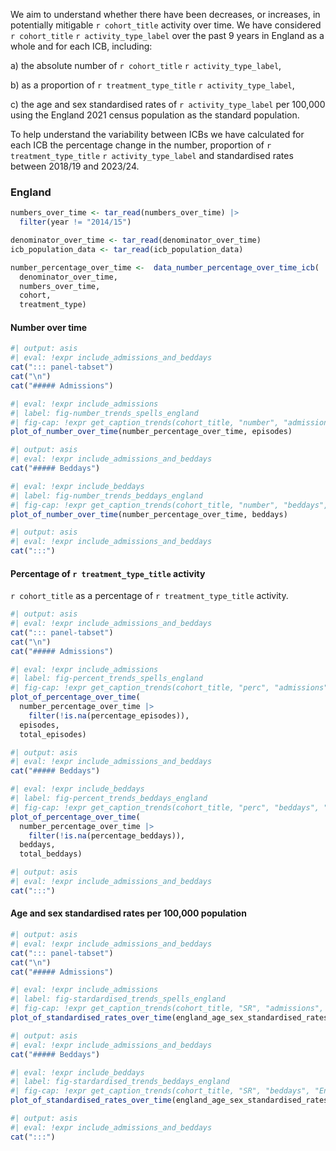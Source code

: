 We aim to understand whether there have been decreases, or increases, in potentially mitigable `r cohort_title`  activity over time. We have considered `r cohort_title` `r activity_type_label` over the past 9 years in England as a whole and for each ICB, including:

a\) the absolute number of `r cohort_title` `r activity_type_label`,

b\) as a proportion of `r treatment_type_title` `r activity_type_label`,

c\) the age and sex standardised rates of `r activity_type_label` per 100,000 using the England 2021 census population as the standard population.

To help understand the variability between ICBs we have calculated for each ICB the percentage change in the number, proportion of `r treatment_type_title` `r activity_type_label` and standardised rates between 2018/19 and 2023/24.

### England

```r
numbers_over_time <- tar_read(numbers_over_time) |>
  filter(year != "2014/15")

denominator_over_time <- tar_read(denominator_over_time)
icb_population_data <- tar_read(icb_population_data)

number_percentage_over_time <-  data_number_percentage_over_time_icb(
  denominator_over_time,
  numbers_over_time,
  cohort,
  treatment_type)
```

::: panel-tabset
#### Number over time

```r
#| output: asis
#| eval: !expr include_admissions_and_beddays
cat("::: panel-tabset")
cat("\n")
cat("##### Admissions")
```

```r
#| eval: !expr include_admissions
#| label: fig-number_trends_spells_england
#| fig-cap: !expr get_caption_trends(cohort_title, "number", "admissions", "England")
plot_of_number_over_time(number_percentage_over_time, episodes)
```

```r
#| output: asis
#| eval: !expr include_admissions_and_beddays
cat("##### Beddays")
```

```r
#| eval: !expr include_beddays
#| label: fig-number_trends_beddays_england
#| fig-cap: !expr get_caption_trends(cohort_title, "number", "beddays", "England")
plot_of_number_over_time(number_percentage_over_time, beddays)
```

```r
#| output: asis
#| eval: !expr include_admissions_and_beddays
cat(":::")
```

#### Percentage of `r treatment_type_title` activity

`r cohort_title` as a percentage of `r treatment_type_title` activity.

```r
#| output: asis
#| eval: !expr include_admissions_and_beddays
cat("::: panel-tabset")
cat("\n")
cat("##### Admissions")
```

```r
#| eval: !expr include_admissions
#| label: fig-percent_trends_spells_england
#| fig-cap: !expr get_caption_trends(cohort_title, "perc", "admissions", "England")
plot_of_percentage_over_time(
  number_percentage_over_time |>
    filter(!is.na(percentage_episodes)),
  episodes,
  total_episodes)
```

```r
#| output: asis
#| eval: !expr include_admissions_and_beddays
cat("##### Beddays")
```

```r
#| eval: !expr include_beddays
#| label: fig-percent_trends_beddays_england
#| fig-cap: !expr get_caption_trends(cohort_title, "perc", "beddays", "England")
plot_of_percentage_over_time(
  number_percentage_over_time |>
    filter(!is.na(percentage_beddays)),
  beddays,
  total_beddays)
```

```r
#| output: asis
#| eval: !expr include_admissions_and_beddays
cat(":::")
```

#### Age and sex standardised rates per 100,000 population

```r
#| output: asis
#| eval: !expr include_admissions_and_beddays
cat("::: panel-tabset")
cat("\n")
cat("##### Admissions")
```

```r
#| eval: !expr include_admissions
#| label: fig-stardardised_trends_spells_england
#| fig-cap: !expr get_caption_trends(cohort_title, "SR", "admissions", "England")
plot_of_standardised_rates_over_time(england_age_sex_standardised_rates_episodes)
```

```r
#| output: asis
#| eval: !expr include_admissions_and_beddays
cat("##### Beddays")
```

```r
#| eval: !expr include_beddays
#| label: fig-stardardised_trends_beddays_england
#| fig-cap: !expr get_caption_trends(cohort_title, "SR", "beddays", "England")
plot_of_standardised_rates_over_time(england_age_sex_standardised_rates_beddays)
```

```r
#| output: asis
#| eval: !expr include_admissions_and_beddays
cat(":::")
```
:::
